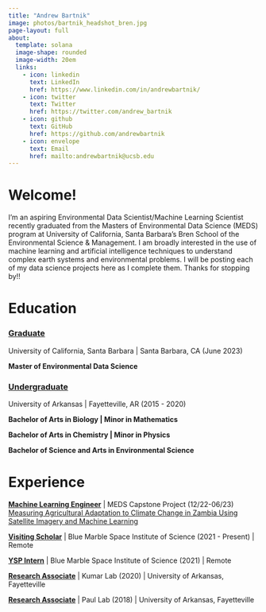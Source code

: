 ```yaml
---
title: "Andrew Bartnik"
image: photos/bartnik_headshot_bren.jpg
page-layout: full
about: 
  template: solana
  image-shape: rounded
  image-width: 20em
  links:
    - icon: linkedin 
      text: LinkedIn
      href: https://www.linkedin.com/in/andrewbartnik/
    - icon: twitter 
      text: Twitter
      href: https://twitter.com/andrew_bartnik
    - icon: github 
      text: GitHub
      href: https://github.com/andrewbartnik
    - icon: envelope 
      text: Email
      href: mailto:andrewbartnik@ucsb.edu
---
```


::: panel-tabset
# **Welcome!**

I'm an aspiring Environmental Data Scientist/Machine Learning Scientist recently graduated from the Masters of Environmental Data Science (MEDS) program at University of California, Santa Barbara's Bren School of the Environmental Science & Management. I am broadly interested in the use of machine learning and artificial intelligence techniques to understand complex earth systems and environmental problems. I will be posting each of my data science projects here as I complete them. Thanks for stopping by!!



# **Education**

### [Graduate]{.underline}

University of California, Santa Barbara \| Santa Barbara, CA (June 2023)

**Master of Environmental Data Science**

### [Undergraduate]{.underline}

University of Arkansas \| Fayetteville, AR (2015 - 2020)

**Bachelor of Arts in Biology \| Minor in Mathematics**

**Bachelor of Arts in Chemistry \| Minor in Physics**

**Bachelor of Science and Arts in Environmental Science**



# **Experience**

[**Machine Learning Engineer**]{.underline} \| MEDS Capstone Project (12/22-06/23)\
[Measuring Agricultural Adaptation to Climate Change in Zambia Using Satellite Imagery and Machine Learning](https://bren.ucsb.edu/projects/measuring-agricultural-adaptation-climate-change-zambia-using-satellite-imagery-and)

[**Visiting Scholar**]{.underline} \| Blue Marble Space Institute of Science (2021 - Present) \| Remote

[**YSP Intern**]{.underline} \| Blue Marble Space Institute of Science (2021) \| Remote

[**Research Associate**]{.underline} \| Kumar Lab (2020) \| University of Arkansas, Fayetteville

[**Research Associate**]{.underline} \| Paul Lab (2018) \| University of Arkansas, Fayetteville
:::
